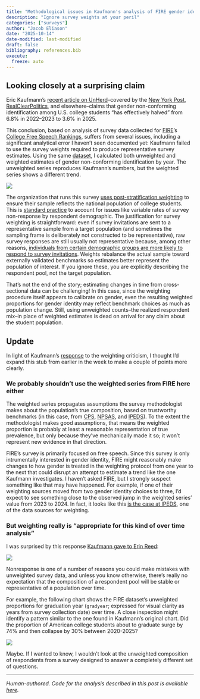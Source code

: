 ```yaml
---
title: "Methodological issues in Kaufmann's analysis of FIRE gender identity data"
description: "Ignore survey weights at your peril"
categories: ["surveys"]
author: "Jacob Eliason"
date: "2025-10-14"
date-modified: last-modified
draft: false
bibliography: references.bib
execute:
  freeze: auto
---
```


## Looking closely at a surprising claim

Eric Kaufmann's [recent article on UnHerd](https://archive.ph/ywhWw)--covered by the [New York Post](https://archive.ph/phkCH), [RealClearPolitics](https://archive.ph/LnTWY), and elsewhere--claims that gender non-conforming identification among U.S. college students "has effectively halved" from 6.8% in 2022–2023 to 3.6% in 2025. 

This conclusion, based on analysis of survey data collected for [FIRE](https://archive.ph/Tlk1I)'s [College Free Speech Rankings](https://archive.ph/pqtMd), suffers from several issues, including a significant analytical error I haven't seen documented yet: Kaufmann failed to use the survey weights required to produce representative survey estimates. Using the same [dataset](https://rankings.thefire.org/explore?demo=all&year=2025), I calculated both unweighted and weighted estimates of gender non-conforming identification by year. The unweighted series reproduces Kaufmann's numbers, but the weighted series shows a different trend.

![](2025-10-14-weighted_vs_unweighted_estimates.png)

The organization that runs this survey [uses post-stratification weighting](https://archive.ph/2zU1X) to ensure their sample reflects the national population of college students. This is [standard practice](https://doi.org/10.1093/poq/nfl033) to account for issues like variable rates of survey non-response by respondent demographic. The justification for survey weighting is straightforward: even if survey invitations are sent to a representative sample from a target population (and sometimes the sampling frame is deliberately not constructed to be representative), raw survey responses are still usually not representative because, among other reasons, [individuals from certain demographic groups are more likely to respond to survey invitations](https://archive.ph/emD3t). Weights rebalance the actual sample toward externally validated benchmarks so estimates better represent the population of interest. If you ignore these, you are explicitly describing the respondent pool, not the target population.

That's not the end of the story; estimating changes in time from cross-sectional data can be challenging! In this case, since the weighting procedure itself appears to calibrate on gender, even the resulting weighted proportions for gender identity may reflect benchmark choices as much as population change. Still, using unweighted counts--the realized respondent mix--in place of weighted estimates is dead on arrival for any claim about the student population.

## Update

In light of Kaufmann's [response](https://x.com/epkaufm/status/1978849792647201078) to the weighting criticism, I thought I'd expand this stub from earlier in the week to make a couple of points more clearly. 

### We probably shouldn't use the weighted series from FIRE here either

The weighted series propagates assumptions the survey methodologist makes about the population's true composition, based on trustworthy benchmarks (in this case, from [CPS](https://www.census.gov/programs-surveys/cps.html), [NPSAS](https://nces.ed.gov/surveys/npsas/), and [IPEDS](https://nces.ed.gov/ipeds)). To the extent the methodologist makes good assumptions, that means the weighted proportion is probably at least a reasonable representation of true prevalence, but only because they've mechanically made it so; it won't represent new evidence in that direction. 

FIRE's survey is primarily focused on free speech. Since this survey is only intrumentally interested in gender identity, FIRE might reasonably make changes to how gender is treated in the weighting protocol from one year to the next that could disrupt an attempt to estimate a trend like the one Kaufmann investigates. I haven't asked FIRE, but I strongly suspect something like that may have happened. For example, if one of their weighting sources moved from two gender identity choices to three, I'd expect to see something close to the observed jump in the weighted series' value from 2023 to 2024. In fact, it looks like this [is the case at IPEDS](https://nces.ed.gov/ipeds/report-your-data/archived-changes/2023-24), one of the data sources for weighting.

### But weighting really is "appropriate for this kind of over time analysis"

I was surprised by this response [Kaufmann gave to Erin Reed](https://www.erininthemorning.com/p/fact-check-no-there-is-not-a-new):

![](reed-kaufmann-quote.jpeg)

Nonresponse is one of a number of reasons you could make mistakes with unweighted survey data, and unless you know otherwise, there's really no expectation that the composition of a respondent pool will be stable or representative of a population over time. 

For example, the following chart shows the FIRE dataset's unweighted proportions for graduation year (`gradyear`; expressed for visual clarity as years from survey collection date) over time. A close inspection might identify a pattern similar to the one found in Kaufmann's original chart. Did the proportion of American college students about to graduate surge by 74% and then collapse by 30% between 2020-2025? 

![](2025-10-16-unweighted_gradyear_proportions.png)

Maybe. If I wanted to know, I wouldn't look at the unweighted composition of respondents from a survey designed to answer a completely different set of questions.

---

*Human-authored. Code for the analysis described in this post is available [here](https://gist.github.com/jcblsn/41cc277699da0d89dced5d5310423331).*